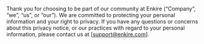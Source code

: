 
Thank you for choosing to be part of our community at Enkire (“Company”, “we”, “us”, or “our”). We are committed to protecting your personal information and your right to privacy. If you have any questions or concerns about this privacy notice, or our practices with regard to your personal information, please contact us at [support@enkire.com].
